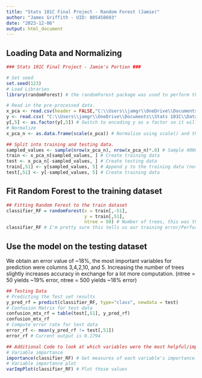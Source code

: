 ---
title: "Stats 101C Final Project - Random Forest (Jamie)"
author: "James Griffith - UID: 805458693"
date: "2023-12-06"
output: html_document
---

## Loading Data and Normalizing
```{r, warning=FALSE}
### Stats 101C Final Project - Jamie's Portion ###

# Set seed
set.seed(123)
# Load Libraries
library(randomForest) # the randomForest package was used to perform the random forest analysis.

# Read in the pre-processed data.
x_pca <- read.csv(header = FALSE,"C:\\Users\\jamgr\\OneDrive\\Documents\\Stats 101C\\Datasets\\X_pca.csv")
y <- read.csv( "C:\\Users\\jamgr\\OneDrive\\Documents\\Stats 101C\\Datasets\\y.csv")
y[,5] <- as.factor(y[,5]) # Switch to encoding y as a factor so it will be processed as a classification problem by the randomForest function. This is required to have randomForest perform classification rather than regression (as far as I can tell after going through the documentation a few times)
# Normalize
x_pca_n <- as.data.frame(scale(x_pca)) # Normalize using scale() and then converting the Matrix output to a data frame.

## Split into training and testing data.
sampled_values <- sample(nrow(x_pca_n), nrow(x_pca_n)*.8) # Sample 40000 entries to put in training set (80/20 split)
train <- x_pca_n[sampled_values, ] # Create training data
test <- x_pca_n[-sampled_values, ] # Create testing data
train[,51] <- y[sampled_values, 5] # Append y to the training data (note I prefer this method for clarity since training[,51] is more understandable than y[sampled_values,5] in later code. You can also just use y[sampled_values,5] or y[-sampled_values,5], directly instead if you want to keep it separate.)
test[,51] <- y[-sampled_values, 5] # Create training data
```

## Fit Random Forest to the training dataset
``` {r, warning = FALSE}
## Fitting Random Forest to the train dataset 
classifier_RF = randomForest(x = train[,-51], 
                             y = train[,51], 
                             ntree = 50) # Number of trees, this was the highest value my device could compute in a reasonable amount of time.
classifier_RF # I'm pretty sure this tells us our training error/Performance on the training set. (OOB error rate and confusion matrix for the training set)
```

## Use the model on the testing dataset
We obtain an error value of ~18%, the most important variables for prediction were columns 3,4,2,10, and 5. Increasing the number of trees slightly increases accuracy in exchange for a lot more computation. (ntree = 50 yields ~19% error, ntree = 500 yields ~18% error)
``` {r, warning = FALSE}
## Testing Data
# Predicting the Test set results 
y_pred_rf = predict(classifier_RF, type="class", newdata = test) 
# Confusion Matrix for test data
confusion_mtx_rf = table(test[,51], y_pred_rf) 
confusion_mtx_rf 
# Compute error rate for test data
error_rf <- mean(y_pred_rf != test[,51])
error_rf # Current output is 0.1794

## Additional Code to look at which variables were the most helpful/important
# Variable importance 
importance(classifier_RF) # Get measures of each variable's importance.
# Variable importance plot 
varImpPlot(classifier_RF) # Plot those values


```
